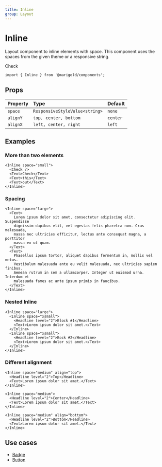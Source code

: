 ```yaml
---
title: Inline
group: Layout
---
```


# Inline

Layout component to inline elements with space. This component uses the spaces from the given theme or a responsive string.

<MarigoldTheme>
  <Inline space="small">
    <Check />
    <Text>Check</Text>
  </Inline>
</MarigoldTheme>

```tsx onlyCode
import { Inline } from '@marigold/components';
```

## Props

| Property | Type                           | Default  |
| :------- | :----------------------------- | :------- |
| `space`  | `ResponsiveStyleValue<string>` | `none`   |
| `alignY` | `top, center, bottom`          | `center` |
| `alignX` | `left, center, right`          | `left`   |

## Examples

### More than two elements

```tsx expandCode
<Inline space="small">
  <Check />
  <Text>Check</Text>
  <Text>this</Text>
  <Text>out</Text>
</Inline>
```

### Spacing

```tsx
<Inline space="large">
  <Text>
    Lorem ipsum dolor sit amet, consectetur adipiscing elit. Suspendisse
    dignissim dapibus elit, vel egestas felis pharetra non. Cras malesuada,
    massa nec ultricies efficitur, lectus ante consequat magna, a porttitor
    massa ex ut quam.
  </Text>
  <Text>
    Phasellus ipsum tortor, aliquet dapibus fermentum in, mollis vel metus.
    Vestibulum malesuada ante eu velit malesuada, nec ultricies sapien finibus.
    Aenean rutrum in sem a ullamcorper. Integer ut euismod urna. Interdum et
    malesuada fames ac ante ipsum primis in faucibus.
  </Text>
</Inline>
```

### Nested Inline

```tsx
<Inline space="large">
  <Inline space="xsmall">
    <Headline level="2">Block #1</Headline>
    <Text>Lorem ipsum dolor sit amet.</Text>
  </Inline>
  <Inline space="xsmall">
    <Headline level="2">Bock #2</Headline>
    <Text>Lorem ipsum dolor sit amet.</Text>
  </Inline>
</Inline>
```

### Different alignment

```tsx
<Inline space="medium" align="top">
  <Headline level="2">Top</Headline>
  <Text>Lorem ipsum dolor sit amet.</Text>
</Inline>
```

```tsx
<Inline space="medium">
  <Headline level="2">Center</Headline>
  <Text>Lorem ipsum dolor sit amet.</Text>
</Inline>
```

```tsx
<Inline space="medium" align="bottom">
  <Headline level="2">Bottom</Headline>
  <Text>Lorem ipsum dolor sit amet.</Text>
</Inline>
```

## Use cases

- [Badge](../badge)
- [Button](../button)

